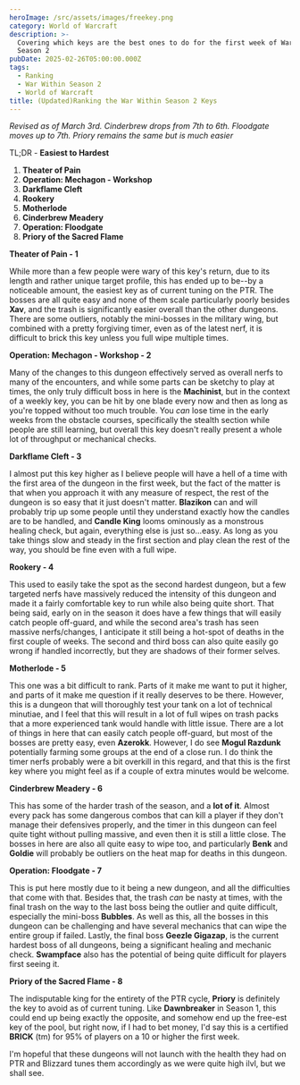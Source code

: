 ```yaml
---
heroImage: /src/assets/images/freekey.png
category: World of Warcraft
description: >-
  Covering which keys are the best ones to do for the first week of War Within
  Season 2
pubDate: 2025-02-26T05:00:00.000Z
tags:
  - Ranking
  - War Within Season 2
  - World of Warcraft
title: (Updated)Ranking the War Within Season 2 Keys
---
```


*Revised as of March 3rd. Cinderbrew drops from 7th to 6th. Floodgate moves up to 7th. Priory remains the same but is much easier*

TL;DR - **Easiest to Hardest**

1. **Theater of Pain**
1. **Operation: Mechagon - Workshop**
1. **Darkflame Cleft**
1. **Rookery**
1. **Motherlode**
1. **Cinderbrew Meadery**
1. **Operation: Floodgate**
1. **Priory of the Sacred Flame**

**Theater of Pain - 1**

While more than a few people were wary of this key's return, due to its length and rather unique target profile, this has ended up to be--by a noticeable amount, the easiest key as of current tuning on the PTR.  The bosses are all quite easy and none of them scale particularly poorly besides **Xav**, and the trash is significantly easier overall than the other dungeons. There are some outliers, notably the mini-bosses in the military wing, but combined with a pretty forgiving timer, even as of the latest nerf, it is difficult to brick this key unless you full wipe multiple times.

**Operation: Mechagon - Workshop - 2**

Many of the changes to this dungeon effectively served as overall nerfs to many of the encounters, and while some parts can be sketchy to play at times, the only truly difficult boss in here is the **Machinist**, but in the context of a weekly key, you can be hit by one blade every now and then as long as you're topped without too much trouble.  You *can* lose time in the early weeks from the obstacle courses, specifically the stealth section while people are still learning, but overall this key doesn't really present a whole lot of throughput or mechanical checks.

**Darkflame Cleft - 3**

I almost put this key higher as I believe people will have a hell of a time with the first area of the dungeon in the first week, but the fact of the matter is that when you approach it with any measure of respect, the rest of the dungeon is so easy that it just doesn't matter. **Blazikon** can and will probably trip up some people until they understand exactly how the candles are to be handled, and **Candle King** looms ominously as a monstrous healing check, but again, everything else is just so...easy. As long as you take things slow and steady in the first section and play clean the rest of the way, you should be fine even with a full wipe.

**Rookery - 4**

This used to easily take the spot as the second hardest dungeon, but a few targeted nerfs have massively reduced the intensity of this dungeon and made it a fairly comfortable key to run while also being quite short.  That being said, early on in the season it does have a few things that will easily catch people off-guard, and while the second area's trash has seen massive nerfs/changes, I anticipate it still being a hot-spot of deaths in the first couple of weeks.  The second and third boss can also quite easily go wrong if handled incorrectly, but they are shadows of their former selves.

**Motherlode - 5**

This one was a bit difficult to rank.  Parts of it make me want to put it higher, and parts of it make me question if it really deserves to be there. However, this is a dungeon that will thoroughly test your tank on a lot of technical minutiae, and I feel that this will result in a lot of full wipes on trash packs that a more experienced tank would handle with little issue.  There are a lot of things in here that can easily catch people off-guard, but most of the bosses are pretty easy, even **Azerokk**. However, I do see **Mogul Razdunk** potentially farming some groups at the end of a close run. I do think the timer nerfs probably were a bit overkill in this regard, and that this is the first key where you might feel as if a couple of extra minutes would be welcome.

**Cinderbrew Meadery - 6**

This has some of the harder trash of the season, and a **lot of it**.  Almost every pack has some dangerous combos that can kill a player if they don't manage their defensives properly, and the timer in this dungeon can feel quite tight without pulling massive, and even then it is still a little close.  The bosses in here are also all quite easy to wipe too, and particularly **Benk** and **Goldie** will probably be outliers on the heat map for deaths in this dungeon.

**Operation: Floodgate - 7**

This is put here mostly due to it being a new dungeon, and all the difficulties that come with that.  Besides that, the trash *can* be nasty at times, with the final trash on the way to the last boss being the outlier and quite difficult, especially the mini-boss **Bubbles**.  As well as this, all the bosses in this dungeon can be challenging and have several mechanics that can wipe the entire group if failed.  Lastly, the final boss **Geezle Gigazap**, is the current hardest boss of all dungeons, being a significant healing and mechanic check.  **Swampface** also has the potential of being quite difficult for players first seeing it.

**Priory of the Sacred Flame - 8**

The indisputable king for the entirety of the PTR cycle, **Priory** is definitely the key to avoid as of current tuning.  Like **Dawnbreaker** in Season 1, this could end up being exactly the opposite, and somehow end up the free-est key of the pool, but right now, if I had to bet money, I'd say this is a certified **BRICK** (tm) for 95% of players on a 10 or higher the first week.

I'm hopeful that these dungeons will not launch with the health they had on PTR and Blizzard tunes them accordingly as we were quite high ilvl, but we shall see.